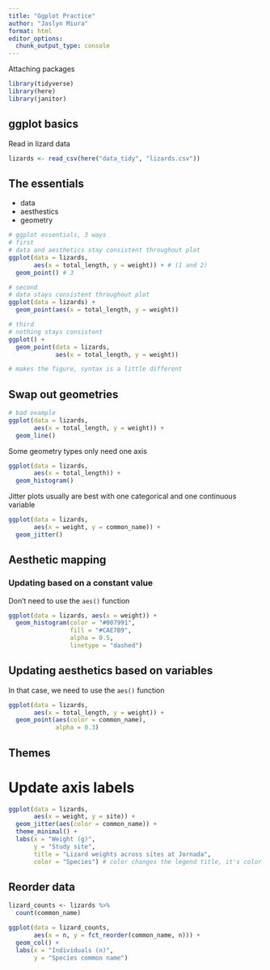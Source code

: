 ```yaml
---
title: "Ggplot Practice"
author: "Jaslyn Miura"
format: html
editor_options: 
  chunk_output_type: console
---
```

Attaching packages
```r

library(tidyverse)
library(here)
library(janitor)

```

## ggplot basics
Read in lizard data
```r

lizards <- read_csv(here("data_tidy", "lizards.csv"))

```

## The essentials
- data
- aesthestics
- geometry

```r

# ggplot essentials, 3 ways
# first
# data and aesthetics stay consistent throughout plot
ggplot(data = lizards, 
       aes(x = total_length, y = weight)) + # (1 and 2)
  geom_point() # 3

# second
# data stays consistent throughout plot
ggplot(data = lizards) + 
  geom_point(aes(x = total_length, y = weight))

# third
# nothing stays consistent
ggplot() +
  geom_point(data = lizards,
             aes(x = total_length, y = weight))

# makes the figure, syntax is a little different


```

## Swap out geometries
```r
# bad example
ggplot(data = lizards,
       aes(x = total_length, y = weight)) +
  geom_line()
```

Some geometry types only need one axis
```r

ggplot(data = lizards,
       aes(x = total_length)) + 
  geom_histogram()

```

Jitter plots usually are best with one categorical and one continuous variable
```r

ggplot(data = lizards,
       aes(x = weight, y = common_name)) +
  geom_jitter()

```
## Aesthetic mapping
### Updating based on a constant value
Don't need to use the `aes()` function
```r

ggplot(data = lizards, aes(x = weight)) +
  geom_histogram(color = "#007991",
                 fill = "#CAE7B9",
                 alpha = 0.5,
                 linetype = "dashed")

```

## Updating aesthetics based on variables
In that case, we need to use the `aes()` function
```r

ggplot(data = lizards,
       aes(x = total_length, y = weight)) + 
  geom_point(aes(color = common_name),
             alpha = 0.3)

```

## Themes
# Update axis labels
```r

ggplot(data = lizards,
       aes(x = weight, y = site)) + 
  geom_jitter(aes(color = common_name)) + 
  theme_minimal() +
  labs(x = "Weight (g)",
       y = "Study site",
       title = "Lizard weights across sites at Jornada",
       color = "Species") # color changes the legend title, it's color because we used species for color

```

## Reorder data
```r

lizard_counts <- lizards %>% 
  count(common_name)

ggplot(data = lizard_counts, 
       aes(x = n, y = fct_reorder(common_name, n))) + 
  geom_col() +
  labs(x = "Individuals (n)",
       y = "Species common name")

```

